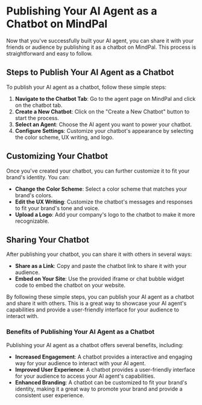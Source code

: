 # Publishing Your AI Agent as a Chatbot on MindPal


Now that you've successfully built your AI agent, you can share it with your friends or audience by publishing it as a chatbot on MindPal. This process is straightforward and easy to follow.

## Steps to Publish Your AI Agent as a Chatbot


To publish your AI agent as a chatbot, follow these simple steps:

1. **Navigate to the Chatbot Tab**: Go to the agent page on MindPal and click on the chatbot tab.
2. **Create a New Chatbot**: Click on the "Create a New Chatbot" button to start the process.
3. **Select an Agent**: Choose the AI agent you want to power your chatbot.
4. **Configure Settings**: Customize your chatbot's appearance by selecting the color scheme, UX writing, and logo.

## Customizing Your Chatbot


Once you've created your chatbot, you can further customize it to fit your brand's identity. You can:

- **Change the Color Scheme**: Select a color scheme that matches your brand's colors.
- **Edit the UX Writing**: Customize the chatbot's messages and responses to fit your brand's tone and voice.
- **Upload a Logo**: Add your company's logo to the chatbot to make it more recognizable.

## Sharing Your Chatbot


After publishing your chatbot, you can share it with others in several ways:

- **Share as a Link**: Copy and paste the chatbot link to share it with your audience.
- **Embed on Your Site**: Use the provided iframe or chat bubble widget code to embed the chatbot on your website.

By following these simple steps, you can publish your AI agent as a chatbot and share it with others. This is a great way to showcase your AI agent's capabilities and provide a user-friendly interface for your audience to interact with.

### Benefits of Publishing Your AI Agent as a Chatbot


Publishing your AI agent as a chatbot offers several benefits, including:

- **Increased Engagement**: A chatbot provides a interactive and engaging way for your audience to interact with your AI agent.
- **Improved User Experience**: A chatbot provides a user-friendly interface for your audience to access your AI agent's capabilities.
- **Enhanced Branding**: A chatbot can be customized to fit your brand's identity, making it a great way to promote your brand and provide a consistent user experience.